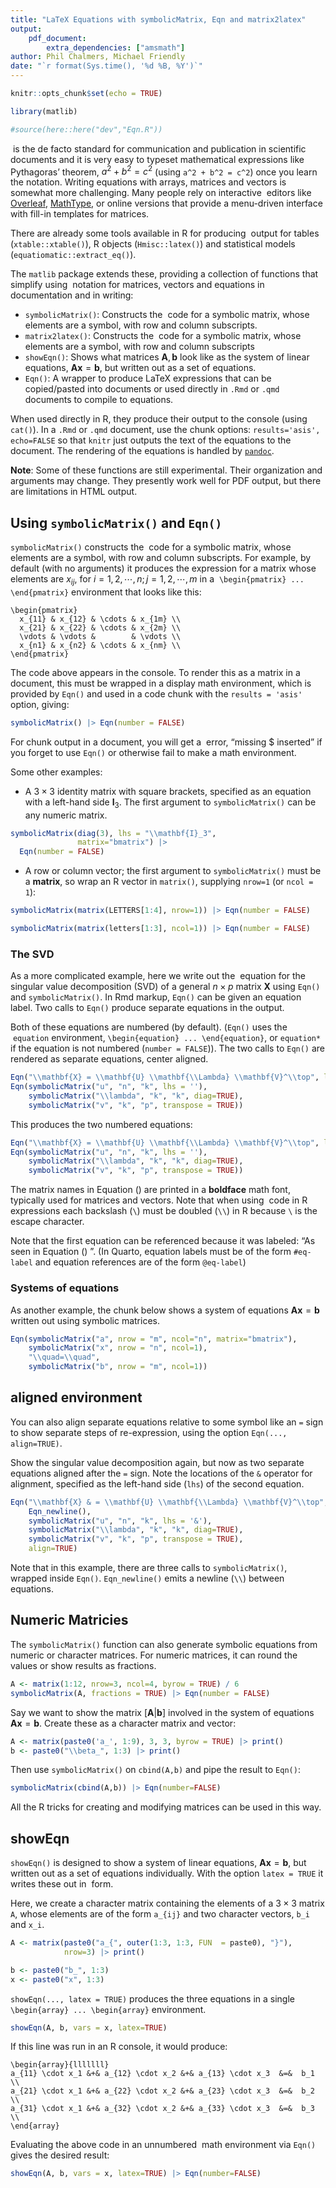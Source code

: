 ```yaml
---
title: "LaTeX Equations with symbolicMatrix, Eqn and matrix2latex"
output: 
    pdf_document:
        extra_dependencies: ["amsmath"]
author: Phil Chalmers, Michael Friendly
date: "`r format(Sys.time(), '%d %B, %Y')`"
---
```


```r
knitr::opts_chunk$set(echo = TRUE)
```

```r
library(matlib)

#source(here::here("dev","Eqn.R"))
```


\LaTeX\ is the de facto standard for communication and publication in scientific documents and it is very easy to typeset mathematical expressions
like Pythagoras' theorem, $a^2 + b^2 = c^2$ (using `a^2 + b^2 = c^2`) once you learn
the notation. Writing equations with arrays, matrices and vectors is
somewhat more challenging. Many people rely on interactive \LaTeX\ editors like [Overleaf](https://www.overleaf.com/), [MathType](https://www.wiris.com/en/mathtype/), or online
versions that provide a menu-driven interface with fill-in templates for
matrices.

There are already some tools available in R for producing \LaTeX\ output for
tables (`xtable::xtable()`), R objects (`Hmisc::latex()`)
and statistical models (`equatiomatic::extract_eq()`).

The `matlib` package extends these, providing a collection of functions that simplify using \LaTeX\ notation for matrices, vectors and equations in documentation and in writing:

* `symbolicMatrix()`: Constructs the \LaTeX\ code for a symbolic matrix, whose elements are a symbol, with row and column subscripts.
* `matrix2latex()`: Constructs the \LaTeX\ code for a symbolic matrix, whose elements are a symbol, with row and column subscripts
* `showEqn()`: Shows what matrices $\mathbf{A}, \mathbf{b}$ look like as the system of linear equations, $\mathbf{A x} = \mathbf{b}$, but written out as a set of equations.
* `Eqn()`: A wrapper to produce LaTeX expressions that can be copied/pasted into documents or
used directly in `.Rmd` or `.qmd` documents to compile to equations.

When used directly in R, they produce their output to the console (using `cat()`).
In a `.Rmd` or `.qmd` document, use the chunk options: `results='asis', echo=FALSE`
so that `knitr` just outputs the text of the equations to the document.
The rendering of the equations is handled by [`pandoc`](https://pandoc.org/).

**Note**: Some of these functions are still experimental. Their organization and arguments may change. They presently
work well for PDF output, but there are limitations in HTML output.


## Using `symbolicMatrix()` and `Eqn()`

`symbolicMatrix()` constructs the \LaTeX\ code for a symbolic matrix, whose elements are a symbol, with row and column subscripts. For example, by default (with no arguments) it produces the expression for a matrix whose elements
are $x_{ij}$, for $i = 1, 2, \cdots, n; j = 1, 2, \cdots,m$ in a \LaTeX\ `\begin{pmatrix} ... \end{pmatrix}`
environment that looks like this:

```
\begin{pmatrix} 
  x_{11} & x_{12} & \cdots & x_{1m} \\ 
  x_{21} & x_{22} & \cdots & x_{2m} \\ 
  \vdots & \vdots &        & \vdots \\ 
  x_{n1} & x_{n2} & \cdots & x_{nm} \\ 
\end{pmatrix}
```

The code above appears in the console. To render this as a matrix in a document, this must
be wrapped in a display math environment, which is provided by `Eqn()` and used in a code
chunk with the `results = 'asis'` option, giving:

```r
symbolicMatrix() |> Eqn(number = FALSE)
```

For chunk output in a document, you will get a \LaTeX\ error, "missing $ inserted" if you forget
to use `Eqn()` or otherwise fail to make a math environment.

Some other examples:

* A $3 \times 3$ identity matrix with square brackets, specified as an equation with a left-hand side $\mathbf{I}_3$. The first argument to
`symbolicMatrix()` can be any numeric matrix.

```r
symbolicMatrix(diag(3), lhs = "\\mathbf{I}_3", 
               matrix="bmatrix") |> 
  Eqn(number = FALSE)
```

* A row or column vector; the first argument to `symbolicMatrix()` must be a **matrix**, so wrap an R vector in `matrix()`, supplying `nrow=1` (or `ncol = 1`):

```r
symbolicMatrix(matrix(LETTERS[1:4], nrow=1)) |> Eqn(number = FALSE)
```

```r
symbolicMatrix(matrix(letters[1:3], ncol=1)) |> Eqn(number = FALSE)
```

### The SVD
As a more complicated example,
here we write out the \LaTeX\ equation for the singular value decomposition (SVD) of a 
general $n \times p$ matrix $\mathbf{X}$
using `Eqn()` and `symbolicMatrix()`. In Rmd markup, `Eqn()` can be given an equation label.
Two calls to `Eqn()` produce separate equations in the output.

Both of these equations are numbered (by default).
(`Eqn()` uses the \LaTeX\ `equation` environment, `\begin{equation} ... \end{equation}`,
or `equation*` if the equation is not numbered (`number = FALSE`)).
The two calls to `Eqn()` are rendered as separate equations, center aligned.

<!-- (In this example, using `echo = TRUE` gives output that -->
<!-- intersperses the code with the equation output for some reason.) -->

```r
Eqn("\\mathbf{X} = \\mathbf{U} \\mathbf{\\Lambda} \\mathbf{V}^\\top", label='eqn:svd')
Eqn(symbolicMatrix("u", "n", "k", lhs = ''),
    symbolicMatrix("\\lambda", "k", "k", diag=TRUE),
    symbolicMatrix("v", "k", "p", transpose = TRUE))
```

This produces the two numbered equations:

```r
Eqn("\\mathbf{X} = \\mathbf{U} \\mathbf{\\Lambda} \\mathbf{V}^\\top", label='eqn:svd')
Eqn(symbolicMatrix("u", "n", "k", lhs = ''),
    symbolicMatrix("\\lambda", "k", "k", diag=TRUE),
    symbolicMatrix("v", "k", "p", transpose = TRUE))
```

The matrix names in Equation (\ref{eqn:svd}) are printed in a **boldface** math font, typically used for matrices
and vectors. Note that when using
\LaTeX\ code in R expressions each backslash (`\`) must be doubled (`\\`) in R because `\` is the
escape character.

Note that the first equation can be referenced because it was labeled:  "As seen in Equation (\ref{eqn:svd}) \ldots ".
(In Quarto, equation labels must be of the form `#eq-label` and equation references are of the form `@eq-label`)

### Systems of equations

As another example, the chunk below shows a system of equations $\mathbf{A} \mathbf{x} = \mathbf{b}$
written out using symbolic matrices. 

```r
Eqn(symbolicMatrix("a", nrow = "m", ncol="n", matrix="bmatrix"),
    symbolicMatrix("x", nrow = "n", ncol=1),
    "\\quad=\\quad",
    symbolicMatrix("b", nrow = "m", ncol=1))
```


## aligned environment

You can also align separate equations relative to some symbol like an `=` sign to show separate
steps of re-expression, using the option `Eqn(..., align=TRUE)`.

Show the singular value decomposition again, but now as two separate equations aligned after the `=`
sign. Note the locations of the `&` operator for alignment, specified as the left-hand side (`lhs`)
of the second equation.


```r
Eqn("\\mathbf{X} & = \\mathbf{U} \\mathbf{\\Lambda} \\mathbf{V}^\\top",
    Eqn_newline(),
    symbolicMatrix("u", "n", "k", lhs = '&'),
    symbolicMatrix("\\lambda", "k", "k", diag=TRUE),
    symbolicMatrix("v", "k", "p", transpose = TRUE),
    align=TRUE)
```

Note that in this example, there are three calls to `symbolicMatrix()`, wrapped inside `Eqn()`.
`Eqn_newline()` emits a newline (`\\`) between equations.


## Numeric Matricies

The `symbolicMatrix()` function can also generate symbolic equations from numeric or character matrices.
For numeric matrices, it can round the values or show results as fractions.

```r
A <- matrix(1:12, nrow=3, ncol=4, byrow = TRUE) / 6
symbolicMatrix(A, fractions = TRUE) |> Eqn(number = FALSE)
```


Say we want to show the matrix $[\mathbf{A} | \mathbf{b}]$ involved in the system of equations
$\mathbf{A} \mathbf{x} = \mathbf{b}$.
Create these as a character matrix and vector:

```r
A <- matrix(paste0('a_', 1:9), 3, 3, byrow = TRUE) |> print()
b <- paste0("\\beta_", 1:3) |> print()
```

Then use `symbolicMatrix()` on `cbind(A,b)` and pipe the result to `Eqn()`:

```r
symbolicMatrix(cbind(A,b)) |> Eqn(number=FALSE)
```

All the R tricks for creating and modifying matrices can be used in this way.

## showEqn

`showEqn()` is designed to show a system of linear equations, $\mathbf{A x} = \mathbf{b}$, but written out as a set of equations individually. With the option `latex = TRUE` it writes these out in \LaTeX\ form.

<!-- `showEqn()` can also write \LaTeX\, but writes out the equations individually. -->
<!-- However, but the `array` environment needs to be included -->
<!-- inside `$$ ... $$` to be evaluated in a chunk, so this chunk is not evaluated (it causes a LaTeX error). -->

Here, we create a character matrix containing
the elements of a $3 \times 3$ matrix `A`, whose elements are of the form
`a_{ij}` and two character vectors, `b_i` and `x_i`. 
```r
A <- matrix(paste0("a_{", outer(1:3, 1:3, FUN  = paste0), "}"), 
            nrow=3) |> print()

b <- paste0("b_", 1:3)
x <- paste0("x", 1:3)
```

`showEqn(..., latex = TRUE)` produces the three equations in a single `\begin{array} ... \begin{array}`
environment.

```r
showEqn(A, b, vars = x, latex=TRUE)
```

If this line was run in an R console, it would produce:

```
\begin{array}{lllllll}
a_{11} \cdot x_1 &+& a_{12} \cdot x_2 &+& a_{13} \cdot x_3  &=&  b_1 \\ 
a_{21} \cdot x_1 &+& a_{22} \cdot x_2 &+& a_{23} \cdot x_3  &=&  b_2 \\ 
a_{31} \cdot x_1 &+& a_{32} \cdot x_2 &+& a_{33} \cdot x_3  &=&  b_3 \\ 
\end{array}
```

Evaluating the above code in an unnumbered \LaTeX\ math environment via `Eqn()` gives the
desired result:

```r
showEqn(A, b, vars = x, latex=TRUE) |> Eqn(number=FALSE)
```

